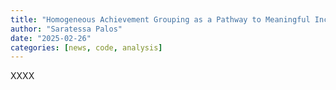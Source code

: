 ```yaml
---
title: "Homogeneous Achievement Grouping as a Pathway to Meaningful Inclusion: An Integrative Review and an Analysis of public school data in the Pacific Northwest"
author: "Saratessa Palos"
date: "2025-02-26"
categories: [news, code, analysis]
---
```


XXXX

